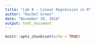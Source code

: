 ```yaml
---
title: "Lab 8 - Linear Regression in R"
author: "Rachel Green"
date: "November 20, 2018"
output: html_document
---
```


```r
knitr::opts_chunk$set(echo = TRUE)
```


